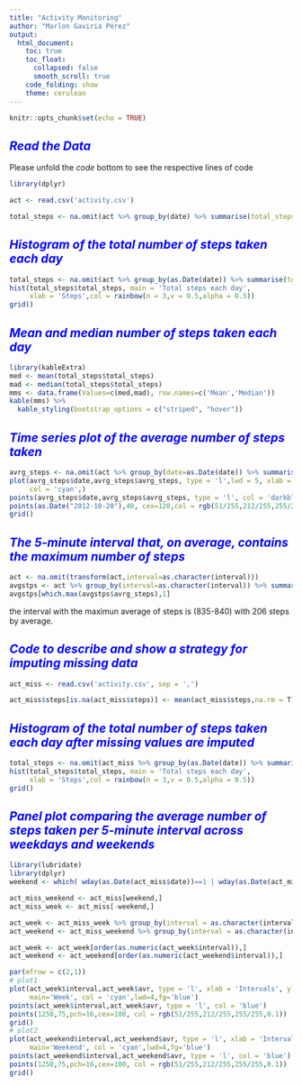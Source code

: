 ```yaml
---
title: "Activity Monitoring"
author: "Marlon Gaviria Pérez"
output: 
  html_document:
    toc: true
    toc_float:
      collapsed: false
      smooth_scroll: true
    code_folding: show
    theme: cerulean
---
```


```r
knitr::opts_chunk$set(echo = TRUE)
```

## <font color = 'blue'>*Read the Data*</font>

Please unfold the *code* bottom to see the respective lines of code

```r
library(dplyr)

act <- read.csv('activity.csv')

total_steps <- na.omit(act %>% group_by(date) %>% summarise(total_steps=sum(steps)))

```

## <font color = 'blue'>*Histogram of the total number of steps taken each day*</font>

```r
total_steps <- na.omit(act %>% group_by(as.Date(date)) %>% summarise(total_steps=sum(steps)))
hist(total_steps$total_steps, main = 'Total steps each day',
     xlab = 'Steps',col = rainbow(n = 3,v = 0.5,alpha = 0.5))
grid()

```

## <font color = 'blue'>*Mean and median number of steps taken each day*</font>

```r
library(kableExtra)
med <- mean(total_steps$total_steps)
mad <- median(total_steps$total_steps)
mms <- data.frame(Values=c(med,mad), row.names=c('Mean','Median'))
kable(mms) %>%
  kable_styling(bootstrap_options = c("striped", "hover"))
```

## <font color = 'blue'>*Time series plot of the average number of steps taken*</font>

```r
avrg_steps <- na.omit(act %>% group_by(date=as.Date(date)) %>% summarise(avrg_steps=mean(steps)))
plot(avrg_steps$date,avrg_steps$avrg_steps, type = 'l',lwd = 5, xlab = 'Day', ylab = 'Steps', 
     col = 'cyan',)
points(avrg_steps$date,avrg_steps$avrg_steps, type = 'l', col = 'darkblue')
points(as.Date("2012-10-20"),40, cex=120,col = rgb(51/255,212/255,255/255,0.1),pch = 16)
grid()

```

## <font color = 'blue'>*The 5-minute interval that, on average, contains the maximum number of steps*</font>

```r
act <- na.omit(transform(act,interval=as.character(interval)))
avgstps <- act %>% group_by(interval=as.character(interval)) %>% summarise(avrg_steps=mean(steps))
avgstps[which.max(avgstps$avrg_steps),1]
```

the interval with the maximun average of steps is (835-840) with 206 steps by average.

## <font color='blue'>*Code to describe and show a strategy for imputing missing data*</font>

```r
act_miss <- read.csv('activity.csv', sep = ',')

act_miss$steps[is.na(act_miss$steps)] <- mean(act_miss$steps,na.rm = T)
```

## <font color='blue'>*Histogram of the total number of steps taken each day after missing values are imputed*</font>

```r
total_steps <- na.omit(act_miss %>% group_by(as.Date(date)) %>% summarise(total_steps=sum(steps)))
hist(total_steps$total_steps, main = 'Total steps each day',
     xlab = 'Steps',col = rainbow(n = 3,v = 0.5,alpha = 0.5))
grid()

```

## <font color='blue'>*Panel plot comparing the average number of steps taken per 5-minute interval across weekdays and weekends*</font>

```r

library(lubridate)
library(dplyr)
weekend <- which( wday(as.Date(act_miss$date))==1 | wday(as.Date(act_miss$date))==7)

act_miss_weekend <- act_miss[weekend,]
act_miss_week <- act_miss[-weekend,]

act_week <- act_miss_week %>% group_by(interval = as.character(interval)) %>% summarise(avr=mean(steps))
act_weekend <- act_miss_weekend %>% group_by(interval = as.character(interval)) %>% summarise(avr=mean(steps))

act_week <- act_week[order(as.numeric(act_week$interval)),]
act_weekend <- act_weekend[order(as.numeric(act_weekend$interval)),]

par(mfrow = c(2,1))
# plot1
plot(act_week$interval,act_week$avr, type = 'l', xlab = 'Intervals', ylab = 'Average of steps',
     main='Week', col = 'cyan',lwd=4,fg='blue')
points(act_week$interval,act_week$avr, type = 'l', col = 'blue')
points(1250,75,pch=16,cex=100, col = rgb(51/255,212/255,255/255,0.1))
grid()
# plot2
plot(act_weekend$interval,act_weekend$avr, type = 'l', xlab = 'Intervals', ylab = 'Average of steps',
     main='Weekend', col = 'cyan',lwd=4,fg='blue')
points(act_weekend$interval,act_weekend$avr, type = 'l', col = 'blue')
points(1250,75,pch=16,cex=100, col = rgb(51/255,212/255,255/255,0.1))
grid()

```

